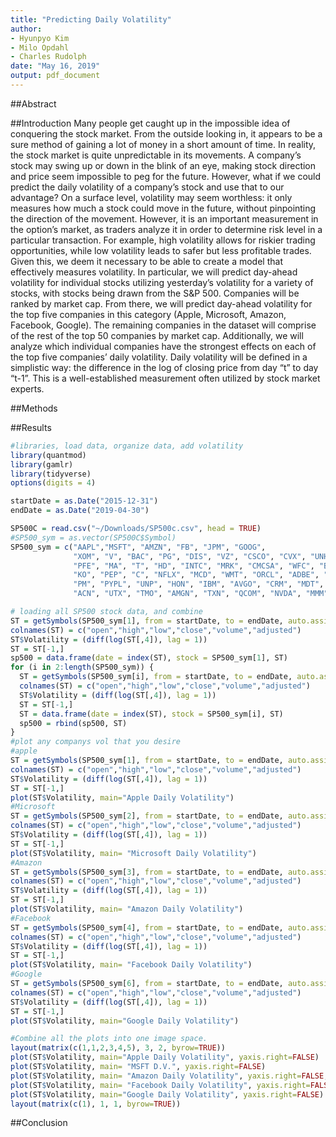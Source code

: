 ```yaml
---
title: "Predicting Daily Volatility"
author:
- Hyunpyo Kim
- Milo Opdahl
- Charles Rudolph
date: "May 16, 2019"
output: pdf_document 
---
```

##Abstract

##Introduction
Many people get caught up in the impossible idea of conquering the stock market.  From the outside looking in, it appears to be a sure method of gaining a lot of money in a short amount of time.  In reality, the stock market is quite unpredictable in its movements.  A company’s stock may swing up or down in the blink of an eye,  making stock direction and price seem impossible to peg for the future.  However, what if we could predict the daily volatility of a company’s stock and use that to our advantage?  On a surface level, volatility may seem worthless: it only measures how much a stock could move in the future, without pinpointing the direction of the movement.  However, it is an important measurement in the option’s market, as traders analyze it in order to determine risk level in a particular transaction.  For example, high volatility allows for riskier trading opportunities, while low volatility leads to safer but less profitable trades.  Given this, we deem it necessary to be able to create a model that effectively measures volatility.  In particular, we will predict day-ahead volatility for individual stocks utilizing yesterday’s volatility for a variety of stocks, with stocks being drawn from the S&P 500.  Companies will be ranked by market cap.  From there, we will predict day-ahead volatility for the top five companies in this category (Apple, Microsoft, Amazon, Facebook, Google).  The remaining companies in the dataset will comprise of the rest of the top 50 companies by market cap.  Additionally, we will analyze which individual companies have the strongest effects on each of the top five companies’ daily volatility.  Daily volatility will be defined in a simplistic way: the difference in the log of closing price from day “t” to day “t-1”.  This is a well-established measurement often utilized by stock market experts.	

##Methods

##Results

```r
#libraries, load data, organize data, add volatility
library(quantmod)
library(gamlr)
library(tidyverse)
options(digits = 4)

startDate = as.Date("2015-12-31")
endDate = as.Date("2019-04-30") 

SP500C = read.csv("~/Downloads/SP500c.csv", head = TRUE)
#SP500_sym = as.vector(SP500C$Symbol)
SP500_sym = c("AAPL","MSFT", "AMZN", "FB", "JPM", "GOOG",
              "XOM", "V", "BAC", "PG", "DIS", "VZ", "CSCO", "CVX", "UNH",
              "PFE", "MA", "T", "HD", "INTC", "MRK", "CMCSA", "WFC", "BA",
              "KO", "PEP", "C", "NFLX", "MCD", "WMT", "ORCL", "ADBE", "ABT",
              "PM", "PYPL", "UNP", "HON", "IBM", "AVGO", "CRM", "MDT", "ABBV",
              "ACN", "UTX", "TMO", "AMGN", "TXN", "QCOM", "NVDA", "MMM") 

# loading all SP500 stock data, and combine
ST = getSymbols(SP500_sym[1], from = startDate, to = endDate, auto.assign = F)
colnames(ST) = c("open","high","low","close","volume","adjusted")
ST$Volatility = (diff(log(ST[,4]), lag = 1))
ST = ST[-1,]
sp500 = data.frame(date = index(ST), stock = SP500_sym[1], ST)
for (i in 2:length(SP500_sym)) {
  ST = getSymbols(SP500_sym[i], from = startDate, to = endDate, auto.assign = F)
  colnames(ST) = c("open","high","low","close","volume","adjusted")
  ST$Volatility = (diff(log(ST[,4]), lag = 1))
  ST = ST[-1,]
  ST = data.frame(date = index(ST), stock = SP500_sym[i], ST)
  sp500 = rbind(sp500, ST)
}
#plot any companys vol that you desire
#apple
ST = getSymbols(SP500_sym[1], from = startDate, to = endDate, auto.assign = F)
colnames(ST) = c("open","high","low","close","volume","adjusted")
ST$Volatility = (diff(log(ST[,4]), lag = 1))
ST = ST[-1,]
plot(ST$Volatility, main="Apple Daily Volatility")
#Microsoft
ST = getSymbols(SP500_sym[2], from = startDate, to = endDate, auto.assign = F)
colnames(ST) = c("open","high","low","close","volume","adjusted")
ST$Volatility = (diff(log(ST[,4]), lag = 1))
ST = ST[-1,]
plot(ST$Volatility, main= "Microsoft Daily Volatility")
#Amazon
ST = getSymbols(SP500_sym[3], from = startDate, to = endDate, auto.assign = F)
colnames(ST) = c("open","high","low","close","volume","adjusted")
ST$Volatility = (diff(log(ST[,4]), lag = 1))
ST = ST[-1,]
plot(ST$Volatility, main= "Amazon Daily Volatility")
#Facebook
ST = getSymbols(SP500_sym[4], from = startDate, to = endDate, auto.assign = F)
colnames(ST) = c("open","high","low","close","volume","adjusted")
ST$Volatility = (diff(log(ST[,4]), lag = 1))
ST = ST[-1,]
plot(ST$Volatility, main= "Facebook Daily Volatility")
#Google
ST = getSymbols(SP500_sym[6], from = startDate, to = endDate, auto.assign = F)
colnames(ST) = c("open","high","low","close","volume","adjusted")
ST$Volatility = (diff(log(ST[,4]), lag = 1))
ST = ST[-1,]
plot(ST$Volatility, main="Google Daily Volatility")
```

```r
#Combine all the plots into one image space.
layout(matrix(c(1,1,2,3,4,5), 3, 2, byrow=TRUE))
plot(ST$Volatility, main="Apple Daily Volatility", yaxis.right=FALSE)
plot(ST$Volatility, main= "MSFT D.V.", yaxis.right=FALSE)
plot(ST$Volatility, main= "Amazon Daily Volatility", yaxis.right=FALSE, cex.main=.3)
plot(ST$Volatility, main= "Facebook Daily Volatility", yaxis.right=FALSE)
plot(ST$Volatility, main="Google Daily Volatility", yaxis.right=FALSE)
layout(matrix(c(1), 1, 1, byrow=TRUE))
```




##Conclusion